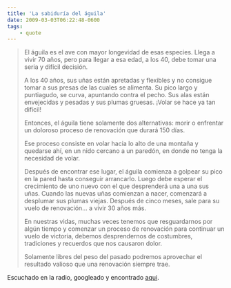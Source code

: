 ```yaml
---
title: 'La sabiduría del águila'
date: 2009-03-03T06:22:48-0600
tags:
    - quote
---
```


> El águila es el ave con mayor longevidad de esas especies. Llega a vivir 70 años, pero para llegar a esa edad, a los 40, debe tomar una seria y difícil decisión.
>
> A los 40 años, sus uñas están apretadas y flexibles y no consigue tomar a sus presas de las cuales se alimenta. Su pico largo y puntiagudo, se curva, apuntando contra el pecho. Sus alas están envejecidas y pesadas y sus plumas gruesas. ¡Volar se hace ya tan difícil!
>
> Entonces, el águila tiene solamente dos alternativas: morir o enfrentar un doloroso proceso de renovación que durará 150 días.
>
> Ese proceso consiste en volar hacia lo alto de una montaña y quedarse ahí, en un nido cercano a un paredón, en donde no tenga la necesidad de volar.
>
> Después de encontrar ese lugar, el águila comienza a golpear su pico en la pared hasta conseguir arrancarlo. Luego debe esperar el crecimiento de uno nuevo con el que desprenderá una a una sus uñas. Cuando las nuevas uñas comienzan a nacer, comenzará a desplumar sus plumas viejas. Después de cinco meses, sale para su vuelo de renovación… a vivir 30 años más.
>
> En nuestras vidas, muchas veces tenemos que resguardarnos por algún tiempo y comenzar un proceso de renovación para continuar un vuelo de victoria, debemos desprendernos de costumbres, tradiciones y recuerdos que nos causaron dolor.
>
> Solamente libres del peso del pasado podremos aprovechar el resultado valioso que una renovación siempre trae.

Escuchado en la radio, googleado y encontrado [aqui](http://www.horizonteweb.com/magazine/Numero26.htm).
